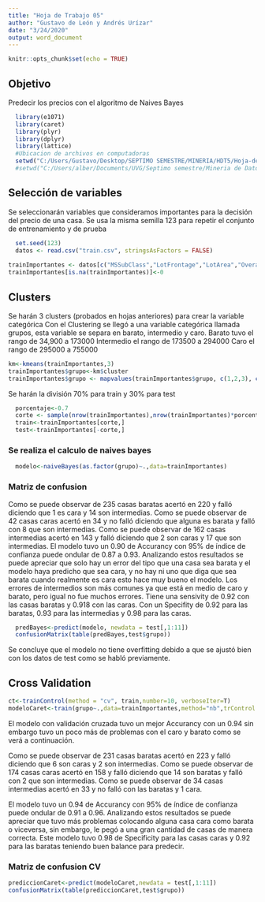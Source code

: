 ```yaml
---
title: "Hoja de Trabajo 05"
author: "Gustavo de León y Andrés Urízar"
date: "3/24/2020"
output: word_document
---
```


```r
knitr::opts_chunk$set(echo = TRUE)
```

## Objetivo
Predecir los precios con el algoritmo de Naives Bayes
```r
  library(e1071)
  library(caret)
  library(plyr)
  library(dplyr)
  library(lattice)
  #Ubicacion de archivos en computadoras
  setwd("C:/Users/Gustavo/Desktop/SEPTIMO SEMESTRE/MINERIA/HDT5/Hoja-de-trabajo-5")
  #setwd("C:/Users/alber/Documents/UVG/Septimo semestre/Mineria de Datos/Hoja-Trabajo-5/Hoja-de-trabajo-5")
```

## Selección de variables
Se seleccionarán variables que consideramos importantes para la decisión del precio de una casa.
Se usa la misma semilla 123 para repetir el conjunto de entrenamiento y de prueba
```r
  set.seed(123)
  datos <- read.csv("train.csv", stringsAsFactors = FALSE)
  
trainImportantes <- datos[c("MSSubClass","LotFrontage","LotArea","OverallCond","YearBuilt","YearRemodAdd","X2ndFlrSF","FullBath","TotRmsAbvGrd","GarageCars","SalePrice")]
trainImportantes[is.na(trainImportantes)]<-0
```

## Clusters
Se harán 3 clusters (probados en hojas anteriores) para crear la variable categórica
Con el Clustering se llegó a una variable categórica llamada grupos, esta variable se separa en barato, intermedio y caro. 
Barato tuvo el rango de 34,900 a 173000
Intermedio el rango de 173500 a 294000
Caro el rango de 	295000 a 755000

```r
km<-kmeans(trainImportantes,3)
trainImportantes$grupo<-km$cluster
trainImportantes$grupo <- mapvalues(trainImportantes$grupo, c(1,2,3), c("Intermedio","Barato","caro"))
```

Se harán la división 70% para train y 30% para test
```r
  porcentaje<-0.7
  corte <- sample(nrow(trainImportantes),nrow(trainImportantes)*porcentaje)
  train<-trainImportantes[corte,]
  test<-trainImportantes[-corte,]
```

### Se realiza el calculo de naives bayes
```r
  modelo<-naiveBayes(as.factor(grupo)~.,data=trainImportantes)
```

### Matriz de confusion
Como se puede observar de 235 casas baratas acertó en 220 y falló diciendo que 1 es cara y 14 son intermedias.
Como se puede observar de 42 casas caras acertó en 34 y no falló diciendo que alguna es barata y falló con 8 que son intermedias.
Como se puede observar de 162 casas intermedias acertó en 143 y falló diciendo que 2 son caras y 17 que son intermedias.
El modelo tuvo un 0.90 de Accurancy con 95% de índice de confianza puede ondular de 0.87 a 0.93. Analizando estos resultados se puede apreciar que solo hay un error del tipo que una casa sea barata y el modelo haya predicho que sea cara, y no hay ni uno que diga que sea barata cuando realmente es cara esto hace muy bueno el modelo. Los errores de intermedios son más comunes ya que está en medio de caro y barato, pero igual no fue muchos errores. Tiene una sensivity de 0.92 con las casas baratas y 0.918 con las caras. Con un Specifity de 0.92 para las baratas, 0.93 para las intermedias y 0.98 para las caras.


```r
  predBayes<-predict(modelo, newdata = test[,1:11])
  confusionMatrix(table(predBayes,test$grupo))
```

Se concluye que el modelo no tiene overfitting debido a que se ajustó bien con los datos de test como se habló previamente.

## Cross Validation
```r
ct<-trainControl(method = "cv", train,number=10, verboseIter=T)
modeloCaret<-train(grupo~.,data=trainImportantes,method="nb",trControl = ct)
```

El modelo con validación cruzada tuvo un mejor Accurancy con un 0.94 sin embargo tuvo un poco más de problemas con el caro y barato como se verá a continuación.

Como se puede observar de 231 casas baratas acertó en 223 y falló diciendo que 6 son caras y 2 son intermedias.
Como se puede observar de 174 casas caras acertó en 158 y falló diciendo que 14 son baratas y falló con 2 que son intermedias.
Como se puede observar de 34 casas intermedias acertó en 33 y no falló con las baratas y 1 cara.

El modelo tuvo un 0.94 de Accurancy con 95% de índice de confianza puede ondular de 0.91 a 0.96. Analizando estos resultados se puede apreciar que tuvo más problemas colocando alguna casa cara como barata o viceversa, sin embargo, le pegó a una gran cantidad de casas de manera correcta. Este modelo tuvo 0.98 de Specificity para las casas caras y 0.92 para las baratas teniendo buen balance para predecir.

### Matriz de confusion CV
```r
prediccionCaret<-predict(modeloCaret,newdata = test[,1:11])
confusionMatrix(table(prediccionCaret,test$grupo))
```